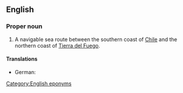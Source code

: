 ==English==
{{wikipedia}}
===Proper noun===
{{en-proper noun|sg=[[strait|Strait]] [[of]] [[Magellan]]}}

# A navigable sea route between the southern coast of [[Chile]] and the northern coast of [[Tierra del Fuego]].

====Translations====
{{trans-top|Strait of Magellan}}
* German: {{t-|de|Magellanstraße|f}}
{{trans-mid}}
{{trans-bottom}}

[[Category:English eponyms]]